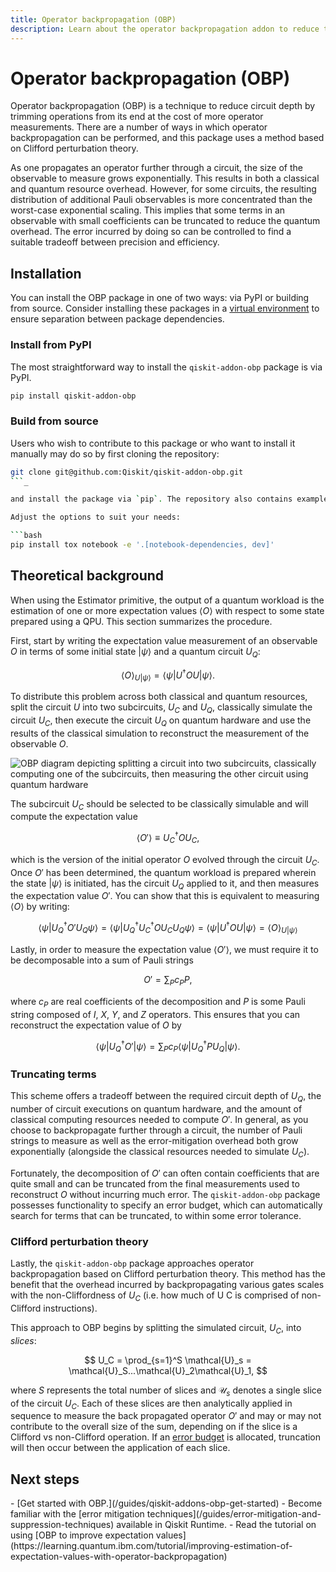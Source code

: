 ```yaml
---
title: Operator backpropagation (OBP)
description: Learn about the operator backpropagation addon to reduce the depth of quantum circuits
---
```


# Operator backpropagation (OBP)

Operator backpropagation (OBP) is a technique to reduce circuit depth by trimming operations from its end at the cost of more operator measurements. There are a number of ways in which operator backpropagation can be performed, and this package uses a method based on Clifford perturbation theory.

As one propagates an operator further through a circuit, the size of the observable to measure grows exponentially. This results in both a classical and quantum resource overhead. However, for some circuits, the resulting distribution of additional Pauli observables is more concentrated than the worst-case exponential scaling. This implies that some terms in an observable with small coefficients can be truncated to reduce the quantum overhead. The error incurred by doing so can be controlled to find a suitable tradeoff between precision and efficiency.

## Installation

You can install the OBP package in one of two ways: via PyPI or building from source. Consider installing these packages in a [virtual environment](https://docs.python.org/3.10/tutorial/venv.html) to ensure separation between package dependencies.

### Install from PyPI

The most straightforward way to install the `qiskit-addon-obp` package is via PyPI.

```bash
pip install qiskit-addon-obp
```

### Build from source

Users who wish to contribute to this package or who want to install it manually may do so by first cloning the repository:

```bash
git clone git@github.com:Qiskit/qiskit-addon-obp.git
```_

and install the package via `pip`. The repository also contains example notebooks. If you plan on developing in the repository, install the `dev` dependencies.

Adjust the options to suit your needs:

```bash
pip install tox notebook -e '.[notebook-dependencies, dev]'
```

## Theoretical background

When using the Estimator primitive, the output of a quantum workload is the estimation of one or more expectation values $\langle O \rangle$ with respect to some state prepared using a QPU. This section summarizes the procedure.

First, start by writing the expectation value measurement of an observable $O$ in terms of some initial state $|\psi\rangle$ and a quantum circuit $U_Q$:

$$ \langle O \rangle_{U|\psi\rangle} = \langle\psi | U^\dagger O U |\psi \rangle. $$

To distribute this problem across both classical and quantum resources, split the circuit $U$ into two subcircuits, $U_C$ and $U_Q$, classically simulate the circuit $U_C$, then execute the circuit $U_Q$ on quantum hardware and use the results of the classical simulation to reconstruct the measurement of the observable $O$.

![OBP diagram depicting splitting a circuit into two subcircuits, classically computing one of the subcircuits, then measuring the other circuit using quantum hardware](/images/guides/qiskit-addons/obp-diagram.avif)


The subcircuit $U_C$ should be selected to be classically simulable and will compute the expectation value

$$ \langle O' \rangle \equiv U_C^\dagger O U_C, $$

which is the version of the initial operator $O$ evolved through the circuit $U_C$. Once $O'$ has been determined, the quantum workload is prepared wherein the state $|\psi\rangle$ is initiated, has the circuit $U_Q$ applied to it, and then measures the expectation value $O'$. You can show that this is equivalent to measuring $\langle O \rangle$ by writing:

$$ \langle \psi | U_Q^\dagger O' U_Q \psi \rangle = \langle \psi | U_Q^\dagger U_C^\dagger O U_CU_Q \psi \rangle = \langle\psi | U^\dagger O U |\psi \rangle = \langle O \rangle_{U|\psi\rangle}$$


Lastly, in order to measure the expectation value $\langle O' \rangle$, we must require it to be decomposable into a sum of Pauli strings

$$ O' = \sum_P c_P P, $$

where $c_P$ are real coefficients of the decomposition and $P$ is some Pauli string composed of $I$, $X$, $Y$, and $Z$ operators. This ensures that you can reconstruct the expectation value of $O$ by

$$ \langle \psi | U_Q^\dagger O' |\psi \rangle = \sum_P c_P \langle \psi | U_Q^\dagger P U_Q | \psi \rangle. $$


### Truncating terms

This scheme offers a tradeoff between the required circuit depth of $U_Q$, the number of circuit executions on quantum hardware, and the amount of classical computing resources needed to compute $O'$. In general, as you choose to backpropagate further through a circuit, the number of Pauli strings to measure as well as the error-mitigation overhead both grow exponentially (alongside the classical resources needed to simulate $U_C$).

Fortunately, the decomposition of $O'$ can often contain coefficients that are quite small and can be truncated from the final measurements used to reconstruct $O$ without incurring much error. The `qiskit-addon-obp` package possesses functionality to specify an error budget, which can automatically search for terms that can be truncated, to within some error tolerance.


### Clifford perturbation theory

Lastly, the `qiskit-addon-obp` package approaches operator backpropagation based on Clifford perturbation theory. This method has the benefit that the overhead incurred by backpropagating various gates scales with the non-Cliffordness of $U_C$ (i.e. how much of U C is comprised of non-Clifford instructions).

This approach to OBP begins by splitting the simulated circuit, $U_C$, into *slices*:

$$ U_C = \prod_{s=1}^S \mathcal{U}_s = \mathcal{U}_S...\mathcal{U}_2\mathcal{U}_1, $$

where $S$ represents the total number of slices and $\mathcal{U}_s$ denotes a single slice of the circuit $U_C$. Each of these slices are then analytically applied in sequence to measure the back propagated operator $O'$ and may or may not contribute to the overall size of the sum, depending on if the slice is a Clifford vs non-Clifford operation. If an [error budget](../api/qiskit-addon-obp/utils-truncating#setup_budget) is allocated, truncation will then occur between the application of each slice.



## Next steps

<Admonition type="tip" title="Recommendations">
    - [Get started with OBP.](/guides/qiskit-addons-obp-get-started)    
    - Become familiar with the [error mitigation techniques](/guides/error-mitigation-and-suppression-techniques) available in Qiskit Runtime.
    - Read the tutorial on using [OBP to improve expectation values](https://learning.quantum.ibm.com/tutorial/improving-estimation-of-expectation-values-with-operator-backpropagation)
</Admonition>

